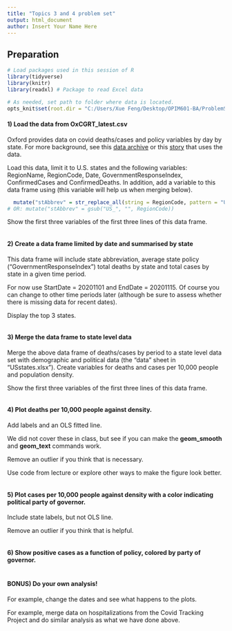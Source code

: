 ```yaml
---
title: "Topics 3 and 4 problem set"
output: html_document
author: Insert Your Name Here
---
```


## Preparation

```r
# Load packages used in this session of R
library(tidyverse)
library(knitr)
library(readxl) # Package to read Excel data

# As needed, set path to folder where data is located.
opts_knit$set(root.dir = "C:/Users/Xue Feng/Desktop/OPIM601-BA/ProblemSet2")
```


#### 1) Load the data from OxCGRT_latest.csv

Oxford provides data on covid deaths/cases and policy variables by day by state. For more background, see this [data archive](https://www.bsg.ox.ac.uk/research/research-projects/coronavirus-government-response-tracker#data) or this [story](https://www.nytimes.com/interactive/2020/11/18/us/covid-state-restrictions.html) that uses the data.


Load this data, limit it to U.S. states and the following variables: RegionName, RegionCode, Date, GovernmentResponseIndex, ConfirmedCases and ConfirmedDeaths.  In addition, add a variable to this data frame using (this variable will help us when merging below).
```r
  mutate("stAbbrev" = str_replace_all(string = RegionCode, pattern = "US_", replacement = "" ))
# OR: mutate("stAbbrev" = gsub("US_", "", RegionCode))
```

Show the first three variables of the first three lines of this data frame.
```r

```

#### 2)  Create a data frame limited by date and summarised by state

This data frame will include state abbreviation, average state policy ("GovernmentResponseIndex") total deaths by state and total cases by state in a given time period.

For now use StartDate = 20201101 and EndDate = 20201115. Of course you can change to other time periods later (although be sure to assess whether there is missing data for recent dates).

Display the top 3 states.

```r


```

#### 3)  Merge the data frame to state level data

Merge the above data frame of deaths/cases by period to a state level data set with demographic and political data (the "data" sheet in "USstates.xlsx"). Create variables for deaths and cases per 10,000 people and population density.

Show the first three variables of the first three lines of this data frame.

```r



```


#### 4) Plot deaths per 10,000 people against density.

Add labels and an OLS fitted line.

We did not cover these in class, but see if you can make the **geom_smooth** and **geom_text** commands work.

Remove an outlier if you think that is necessary.

Use code from lecture or explore other ways to make the figure look better.

```r


```


#### 5) Plot cases per 10,000 people against density with a color indicating political party of governor. 

Include state labels, but not OLS line.

Remove an outlier if you think that is helpful.

```r


```


#### 6) Show positive cases as a function of policy, colored by party of governor.

```r

```



#### BONUS) Do your own analysis!

For example, change the dates and see what happens to the plots.

For example, merge data on hospitalizations from the Covid Tracking Project and do similar analysis as what we have done above.
